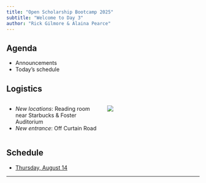 ```yaml
---
title: "Open Scholarship Bootcamp 2025"
subtitle: "Welcome to Day 3"
author: "Rick Gilmore & Alaina Pearce"
---
```


## {background-image="include/img/bootcamp-flyer.png"}

## Agenda

- Announcements
- Today's schedule

## Logistics

:::: {.columns}
::: {.column width=50%}
- *New locations*: Reading room near Starbucks & Foster Auditorium
- *New entrance*: Off Curtain Road
:::
::: {.column width=50%}
![](https://penn-state-open-science.github.io/bootcamp-2025/include/img/pattee-paterno-entrance.png){fig-align="center"}
:::
::::

## Schedule

- [Thursday, August 14](https://penn-state-open-science.github.io/bootcamp-2025/day-2.html){preview-link="true"}

---

